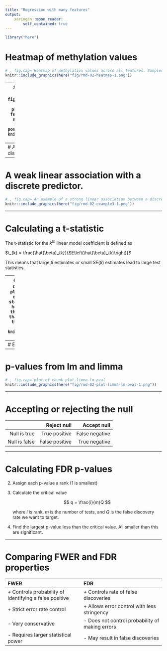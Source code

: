 ```yaml
---
title: "Regression with many features"
output:
    xaringan::moon_reader:
        self_contained: true
---
```

```r
library("here")
```

# Heatmap of methylation values
```r
# , fig.cap='Heatmap of methylation values across all features. Samples are ordered according to age.
knitr::include_graphics(here("fig/rmd-02-heatmap-1.png"))
```

---
# A strong linear association with a continuous predictor.
```r
# , fig.cap='An example of a strong linear association between a continuous phenotype (age) on the x-axis and a feature of interest (DNA methylation at a given locus) on the y-axis. A strong linear relationship with a positive slope exists between the two.
knitr::include_graphics(here("fig/rmd-02-example1-1.png"))
```

---
# A strong linear association with a discrete predictor.
```r
# , fig.cap='An example of a strong linear association between a discrete phenotype (group) on the x-axis and a feature of interest (DNA methylation at a given locus) on the y-axis. The two groups clearly differ with respect to DNA methylation.
knitr::include_graphics(here("fig/rmd-02-example2-1.png"))
```

---
# A weak linear association with a discrete predictor.
```r
# , fig.cap='An example of a strong linear association between a discrete phenotype (group) on the x-axis and a feature of interest (DNA methylation at a given locus) on the y-axis. The two groups seem to differ with respect to DNA methylation, but the relationship is weak.
knitr::include_graphics(here("fig/rmd-02-example3-1.png"))
```

---

# Calculating a t-statistic

The t-statistic for the $k^{th}$ linear model coefficient is defined as

$t_{k} = \frac{\hat{\beta}_{k}}{SE\left(\hat{\beta}_{k}\right)}$

This means that large $\beta$ estimates *or* small $SE(\beta)$ estimates
lead to large test statistics.

---
# p-values as measures of the null distribution.
```r
# , fig.cap='Density plot of a t-distribution showing the observed test statistics (here, t-statistics). The p-values, visualised here with shaded regions, represent the portion of the null distribution that is as extreme or more extreme as the observed test statistics, which are shown as dashed lines.
knitr::include_graphics(here("fig/rmd-02-tdist-1.png"))
```


---
# Effect sizes from lm and limma
```r
# , fig.cap='plot of chunk plot-limma-lm-effect
knitr::include_graphics(here("fig/rmd-02-plot-limma-lm-effect-1.png"))
```

---
# p-values from lm and limma
```r
# , fig.cap='plot of chunk plot-limma-lm-pval
knitr::include_graphics(here("fig/rmd-02-plot-limma-lm-pval-1.png"))
```

---

# Accepting or rejecting the null

|              |Reject null   |Accept null|
|-------------:|-------------:|--------------:|
|Null is true  |True positive |False negative |
|Null is false |False positive|True negative  |


---

# Calculating FDR p-values

2. Assign each p-value a rank (1 is smallest)
3. Calculate the critical value
    
    $$
    q = \frac{i}{m}Q
    $$

    where $i$ is rank, $m$ is the number of tests, and $Q$ is the
    false discovery rate we want to target.
4. Find the largest p-value less than the critical value.
   All smaller than this are significant.

---

# Comparing FWER and FDR properties

|FWER|FDR|
|:-------------|:--------------|
|+ Controls probability of identifying a false positive|+ Controls rate of false discoveries|
|+ Strict error rate control |+ Allows error control with less stringency|
|- Very conservative |- Does not control probability of making errors|
|- Requires larger statistical power|- May result in false discoveries|
